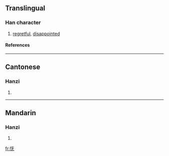 {{see|憮}}

==Translingual==
===Han character===
{{Han char|rn=61|rad=心|as=04|sn=7|four=|canj=心一大山 (PMKU)}}
# [[regretful]], [[disappointed]]
====References====
{{Han ref|kx=0379.071|hdz=42275.110|uh=6003|ud=24579}}
----
==Cantonese==
===Hanzi===
{{yue-hanzi|jyut=|y=mou5}}
# {{defn|Cantonese}}
----
==Mandarin==
===Hanzi===
{{cmn-hanzi|tra=憮|pin=[[wǔ]] ([[wu3]])|wg=wu<sup>3</sup>}}
# {{defn|Mandarin}}

[[fr:怃]]